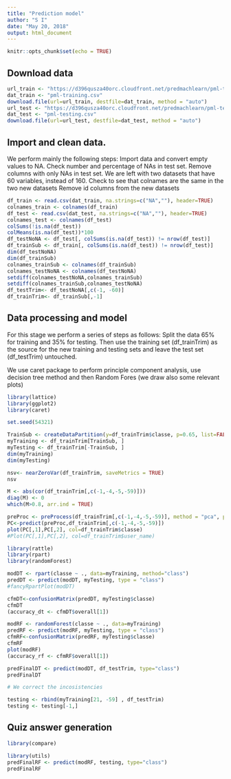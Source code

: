 ---
title: "Prediction model"
author: "S I"
date: "May 20, 2018"
output: html_document
---

```{r setup, include=FALSE}
knitr::opts_chunk$set(echo = TRUE)
```

## Download data

```{r Data download}
url_train <- "https://d396qusza40orc.cloudfront.net/predmachlearn/pml-training.csv"
dat_train <- "pml-training.csv"
download.file(url=url_train, destfile=dat_train, method = "auto")
url_test <- "https://d396qusza40orc.cloudfront.net/predmachlearn/pml-testing.csv"
dat_test <- "pml-testing.csv"
download.file(url=url_test, destfile=dat_test, method = "auto")
```

## Import and clean data.

We perform mainly the following steps:
Import data and convert empty values to NA.
Check number and percentage of NAs in test set.
Remove columns with only NAs in test set. We are left with two datasets that have 60 variables, instead of 160.
Check to see that colnames are the same in the two new datasets
Remove id columns from the new datasets

```{r Data preparation, echo=TRUE}
df_train <- read.csv(dat_train, na.strings=c("NA",""), header=TRUE)
colnames_train <- colnames(df_train)
df_test <- read.csv(dat_test, na.strings=c("NA",""), header=TRUE)
colnames_test <- colnames(df_test)
colSums(!is.na(df_test))
colMeans(is.na(df_test))*100
df_testNoNA <- df_test[, colSums(is.na(df_test)) != nrow(df_test)]
df_trainSub <- df_train[, colSums(is.na(df_test)) != nrow(df_test)]
dim(df_testNoNA)
dim(df_trainSub)
colnames_trainSub <- colnames(df_trainSub)
colnames_testNoNA <- colnames(df_testNoNA)
setdiff(colnames_testNoNA,colnames_trainSub)
setdiff(colnames_trainSub,colnames_testNoNA)
df_testTrim<- df_testNoNA[,c(-1, -60)]
df_trainTrim<- df_trainSub[,-1]
```

## Data processing and model
For this stage we perform a series of steps as follows:
Split the data 65% for training and 35% for testing. Then use the training set (df_trainTrim) as the source for the new training and testing sets and leave the test set (df_testTrim) untouched.


We use caret package to perform principle component analysis, use decision tree method and then Random Fores (we draw also some relevant plots)

```{r Packages, eval=TRUE, include=TRUE}
library(lattice)
library(ggplot2)
library(caret)
```


```{r Data processing and model}

set.seed(54321)

TrainSub <- createDataPartition(y=df_trainTrim$classe, p=0.65, list=FALSE)
myTraining <- df_trainTrim[TrainSub, ]
myTesting <- df_trainTrim[-TrainSub, ]
dim(myTraining)
dim(myTesting)

nsv<- nearZeroVar(df_trainTrim, saveMetrics = TRUE)
nsv

M <- abs(cor(df_trainTrim[,c(-1,-4,-5,-59)]))
diag(M) <- 0
which(M>0.8, arr.ind = TRUE)

preProc <- preProcess(df_trainTrim[,c(-1,-4,-5,-59)], method = "pca", pcaComp = 2)
PC<-predict(preProc,df_trainTrim[,c(-1,-4,-5,-59)])
plot(PC[,1],PC[,2], col=df_trainTrim$classe)
#Plot(PC[,1],PC[,2], col=df_trainTrim$user_name)
```

```{r Packages2, eval=TRUE, include=FALSE}
library(rattle)
library(rpart)
library(randomForest)
```

```{r Data processing and model2}
modDT <- rpart(classe ~ ., data=myTraining, method="class")
predDT <- predict(modDT, myTesting, type = "class")
#fancyRpartPlot(modDT)

cfmDT<-confusionMatrix(predDT, myTesting$classe)
cfmDT
(accuracy_dt <- cfmDT$overall[1])

modRF <- randomForest(classe ~ ., data=myTraining)
predRF <- predict(modRF, myTesting, type = "class")
cfmRF<-confusionMatrix(predRF, myTesting$classe)
cfmRF
plot(modRF)
(accuracy_rf <- cfmRF$overall[1])

predFinalDT <- predict(modDT, df_testTrim, type="class")
predFinalDT

# We correct the incosistencies

testing <- rbind(myTraining[21, -59] , df_testTrim)
testing <- testing[-1,]

```

## Quiz answer generation

```{r Packages3, eval=FALSE}
library(compare)
```

```{r Quiz answers}
library(utils)
predFinalRF <- predict(modRF, testing, type="class")
predFinalRF
```



